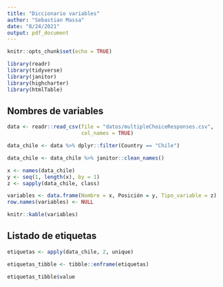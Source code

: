 ```yaml
---
title: "Diccionario variables"
author: "Sebastian Massa"
date: "8/24/2021"
output: pdf_document
---
```


```r
knitr::opts_chunk$set(echo = TRUE)

library(readr)
library(tidyverse)
library(janitor)
library(highcharter)
library(htmlTable)

```

## Nombres de variables

```r

data <- readr::read_csv(file = "datos/multipleChoiceResponses.csv", 
                        col_names = TRUE)

data_chile <- data %>% dplyr::filter(Country == "Chile")

data_chile <- data_chile %>% janitor::clean_names()

x <- names(data_chile)
y <- seq(1, length(x), by = 1)
z <- sapply(data_chile, class)

variables <- data.frame(Nombre = x, Posición = y, Tipo_variable = z) 
row.names(variables) <- NULL

knitr::kable(variables)

```


## Listado de etiquetas


```r

etiquetas <- apply(data_chile, 2, unique)

etiquetas_tibble <- tibble::enframe(etiquetas)

etiquetas_tibble$value

```


